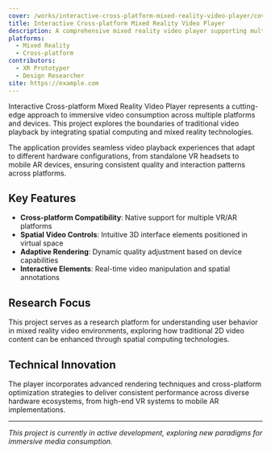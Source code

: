 ```yaml
---
cover: /works/interactive-cross-platform-mixed-reality-video-player/cover.png
title: Interactive Cross-platform Mixed Reality Video Player
description: A comprehensive mixed reality video player supporting multiple platforms and interaction methods.
platforms:
  - Mixed Reality
  - Cross-platform
contributors:
  - XR Prototyper
  - Design Researcher
site: https://example.com
---
```


Interactive Cross-platform Mixed Reality Video Player represents a cutting-edge approach to immersive video consumption across multiple platforms and devices. This project explores the boundaries of traditional video playback by integrating spatial computing and mixed reality technologies.

The application provides seamless video playback experiences that adapt to different hardware configurations, from standalone VR headsets to mobile AR devices, ensuring consistent quality and interaction patterns across platforms.

## Key Features

- **Cross-platform Compatibility**: Native support for multiple VR/AR platforms
- **Spatial Video Controls**: Intuitive 3D interface elements positioned in virtual space
- **Adaptive Rendering**: Dynamic quality adjustment based on device capabilities
- **Interactive Elements**: Real-time video manipulation and spatial annotations

## Research Focus

This project serves as a research platform for understanding user behavior in mixed reality video environments, exploring how traditional 2D video content can be enhanced through spatial computing technologies.

## Technical Innovation

The player incorporates advanced rendering techniques and cross-platform optimization strategies to deliver consistent performance across diverse hardware ecosystems, from high-end VR systems to mobile AR implementations.

---

*This project is currently in active development, exploring new paradigms for immersive media consumption.*